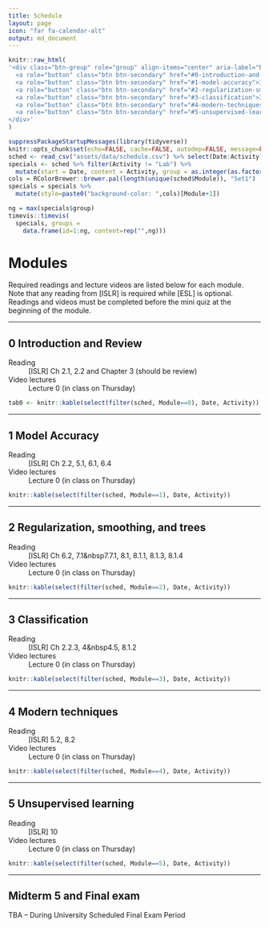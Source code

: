 ```yaml
---
title: Schedule
layout: page
icon: "far fa-calendar-alt"
output: md_document
---
```




```r
knitr::raw_html(
'<div class="btn-group" role="group" align-items="center" aria-label="Basic example">
  <a role="button" class="btn btn-secondary" href="#0-introduction-and-review">0 Intro</a>
  <a role="button" class="btn btn-secondary" href="#1-model-accuracy">1 Model Checks</a>
  <a role="button" class="btn btn-secondary" href="#2-regularization-smoothing-and-trees">2 Regression</a>
  <a role="button" class="btn btn-secondary" href="#3-classification">3 Classification</a>
  <a role="button" class="btn btn-secondary" href="#4-modern-techniques">4 Modern</a>
  <a role="button" class="btn btn-secondary" href="#5-unsupervised-learning">5 Unsupervised</a>
</div>'
)
```

```r
suppressPackageStartupMessages(library(tidyverse))
knitr::opts_chunk$set(echo=FALSE, cache=FALSE, autodep=FALSE, message=FALSE, warning=FALSE)
sched <- read_csv("assets/data/schedule.csv") %>% select(Date:Activity)
specials <- sched %>% filter(Activity != "Lab") %>% 
  mutate(start = Date, content = Activity, group = as.integer(as.factor(Activity)))
cols = RColorBrewer::brewer.pal(length(unique(sched$Module)), "Set1")
specials = specials %>% 
  mutate(style=paste0("background-color: ",cols)[Module+1])
```

```r
ng = max(specials$group)
timevis::timevis(
  specials, groups = 
    data.frame(id=1:ng, content=rep("",ng)))
```


# Modules

Required readings and lecture videos are listed below for each module. 
Note that any reading from [ISLR] is required while [ESL] is optional.
Readings and videos must be completed before the mini quiz at the beginning 
of the module.

---

## 0 Introduction and Review


Reading 
: [ISLR] Ch 2.1, 2.2  and Chapter 3 (should be review)

Video lectures
: Lecture 0 (in class on Thursday)

```r
tab0 <- knitr::kable(select(filter(sched, Module==0), Date, Activity))
```

---

## 1 Model Accuracy


Reading 
: [ISLR] Ch 2.2, 5.1, 6.1, 6.4

Video lectures
: Lecture 0 (in class on Thursday)

```r
knitr::kable(select(filter(sched, Module==1), Date, Activity))
```

---

## 2 Regularization, smoothing, and trees


Reading 
: [ISLR] Ch 6.2, 7.1&nbsp7.7.1, 8.1, 8.1.1, 8.1.3, 8.1.4

Video lectures
: Lecture 0 (in class on Thursday)

```r
knitr::kable(select(filter(sched, Module==2), Date, Activity))
```

---

## 3 Classification

Reading 
: [ISLR] Ch 2.2.3, 4&nbsp4.5, 8.1.2

Video lectures
: Lecture 0 (in class on Thursday)

```r
knitr::kable(select(filter(sched, Module==3), Date, Activity))
```

---

## 4 Modern techniques


Reading 
: [ISLR] 5.2, 8.2

Video lectures
: Lecture 0 (in class on Thursday)

```r
knitr::kable(select(filter(sched, Module==4), Date, Activity))
```

---

## 5 Unsupervised learning


Reading 
: [ISLR] 10

Video lectures
: Lecture 0 (in class on Thursday)

```r
knitr::kable(select(filter(sched, Module==5), Date, Activity))
```

---

## Midterm 5 and Final exam

TBA -- During University Scheduled Final Exam Period
